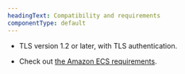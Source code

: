 ```yaml
---
headingText: Compatibility and requirements
componentType: default
---
```


* TLS version 1.2 or later, with TLS authentication.

* Check out [the Amazon ECS requirements](/docs/integrations/host-integrations/host-integrations-list/monitor-services-running-amazon-ecs).
